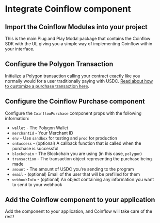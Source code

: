
<Intro />
<InstallPolygon />
<PolygonWallet />


# Integrate Coinflow component

<ContentBlock filePath="src/App.vue" highlight="3">

## Import the Coinflow Modules into your project

This is the main Plug and Play Modal package that contains the Coinflow SDK with the UI, giving you a simple way of implementing Coinflow within your interface.

</ContentBlock>

<ContentBlock filePath="src/App.vue" highlight="27-48">

## Configure the Polygon Transaction

Initialize a Polygon transaction calling your contract exactly like you normally would for a user traditionally paying
with USDC. [Read about how to customize a purchase transaction here](https://docs.coinflow.cash/docs/evm).
</ContentBlock>

<ContentBlock filePath="src/App.vue" highlight="53-67">

## Configure the Coinflow Purchase component

Configure the `CoinflowPurchase` component props with the following information:

- `wallet` - The Polygon Wallet
- `merchantId` - Your Merchant ID
- `env` - Use `sandbox` for testing and `prod` for production
- `onSuccess` - (optional) A callback function that is called when the purchase is successful
- `blockchain` - The Blockchain you are using (in this case, `polygon`)
- `transaction` - The transaction object representing the purchase being made
- `amount` - The amount of USDC you're sending to the program
- `email` - (optional) Email of the user that will be prefilled for them
- `webhookInfo` - (optional) An object containing any information you want to send to your webhook


</ContentBlock>

## Add the Coinflow component to your application
Add the component to your application, and Coinflow will take care of the rest!
